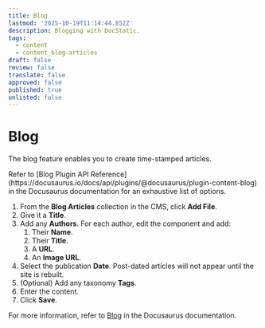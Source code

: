 ```yaml
---
title: Blog
lastmod: '2025-10-19T11:14:44.852Z'
description: Blogging with DocStatic.
tags:
  - content
  - content_blog-articles
draft: false
review: false
translate: false
approved: false
published: true
unlisted: false
---
```


# Blog

The blog feature enables you to create time-stamped articles.

<Admonition type="info" title="Infor">
  Refer to [Blog Plugin API Reference](https://docusaurus.io/docs/api/plugins/@docusaurus/plugin-content-blog) in the Docusaurus documentation for an exhaustive list of options.
</Admonition>

1. From the **Blog Articles** collection in the CMS, click **Add File**.
2. Give it a **Title**.
3. Add any **Authors**. For each author, edit the component and add:
   1. Their **Name**.
   2. Their **Title**.
   3. A **URL**.
   4. An **Image URL**.
4. Select the publication **Date**. Post-dated articles will not appear until the site is rebuilt.
5. (Optional) Add any taxonomy **Tags**.
6. Enter the content.
7. Click **Save**.

For more information, refer to [Blog](https://docusaurus.io/docs/blog) in the Docusaurus documentation.
